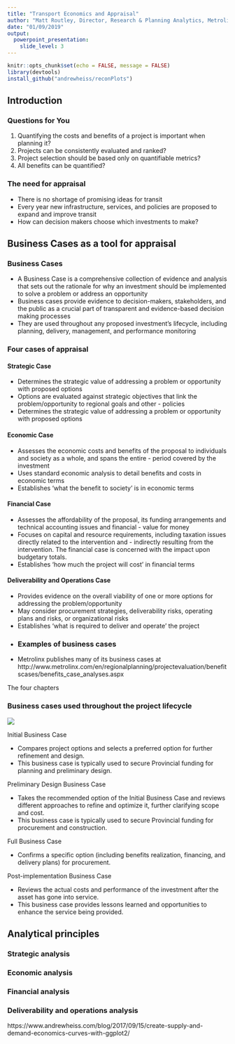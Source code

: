 ```yaml
---
title: "Transport Economics and Appraisal"
author: "Matt Routley, Director, Research & Planning Analytics, Metrolinx"
date: "01/09/2019"
output: 
  powerpoint_presentation:
    slide_level: 3
---
```


```r
knitr::opts_chunk$set(echo = FALSE, message = FALSE)
library(devtools)
install_github("andrewheiss/reconPlots")
```

## Introduction

### Questions for You

1. Quantifying the costs and benefits of a project is important when planning it?
2. Projects can be consistently evaluated and ranked?
3. Project selection should be based only on quantifiable metrics?
4. All benefits can be quantified?

### The need for appraisal

- There is no shortage of promising ideas for transit
- Every year new infrastructure, services, and policies are proposed to expand and improve transit
- How can decision makers choose which investments to make?

## Business Cases as a tool for appraisal

### Business Cases

- A Business Case is a comprehensive collection of evidence and analysis that sets out the rationale for why an investment should be implemented to solve a problem or address an opportunity
- Business cases provide evidence to decision-makers, stakeholders, and the public as a crucial part of transparent and evidence-based decision making processes
- They are used throughout any proposed investment’s lifecycle, including planning, delivery, management, and performance monitoring

### Four cases of appraisal

#### Strategic Case

- Determines the strategic value of addressing a problem or opportunity with proposed options
- Options are evaluated against strategic objectives that link the problem/opportunity to regional goals and other - policies
- Determines the strategic value of addressing a problem or opportunity with proposed options

#### Economic Case

- Assesses the economic costs and benefits of the proposal to individuals and society as a whole, and spans the entire - period covered by the investment
- Uses standard economic analysis to detail benefits and costs in economic terms
- Establishes ‘what the benefit to society’ is in economic terms

#### Financial Case

- Assesses the affordability of the proposal, its funding arrangements and technical accounting issues and financial - value for money
- Focuses on capital and resource requirements, including taxation issues directly related to the intervention and - indirectly resulting from the intervention. The financial case is concerned with the impact upon budgetary totals.
- Establishes ‘how much the project will cost’ in financial terms

#### Deliverability and Operations Case

- Provides evidence on the overall viability of one or more options for addressing the problem/opportunity
- May consider procurement strategies, deliverability risks, operating plans and risks, or organizational risks
- Establishes ‘what is required to deliver and operate’ the project
- 
### Examples of business cases

- Metrolinx publishes many of its business cases at http://www.metrolinx.com/en/regionalplanning/projectevaluation/benefitscases/benefits_case_analyses.aspx

The four chapters

### Business cases used throughout the project lifecycle

![](images/stage_gate_diagram.png)

::: notes

Initial Business Case

- Compares project options and selects a preferred option for further refinement and design.
- This business case is typically used to secure Provincial funding for planning and preliminary design.

Preliminary Design Business Case

- Takes the recommended option of the Initial Business Case and reviews different approaches to refine and optimize it, further clarifying scope and cost. 
- This business case is typically used to secure Provincial funding for procurement and construction.

Full Business Case

- Confirms a specific option (including benefits realization, financing, and delivery plans) for procurement.

Post-implementation Business Case

- Reviews the actual costs and performance of the investment after the asset has gone into service.
- This business case provides lessons learned and opportunities to enhance the service being provided.
:::

## Analytical principles

### Strategic analysis

### Economic analysis

### Financial analysis

### Deliverability and operations analysis




 https://www.andrewheiss.com/blog/2017/09/15/create-supply-and-demand-economics-curves-with-ggplot2/
